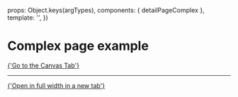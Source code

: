 
<Meta of={DetailpageComplexStories} />

  props: Object.keys(argTypes),
  components: { detailPageComplex },
  template: '<detailPageComplex />',
})

# Complex page example

<a href="?path=/story/pages-detail-page-complex--example">
  {'Go to the Canvas Tab'}
</a>

---

<a href="?id=pages-detail-page-complex--example" target="_blank">
  {'Open in full width in a new tab'}
</a>

<Canvas>
  <Story of={DetailpageComplexStories.Example} />
</Canvas>

